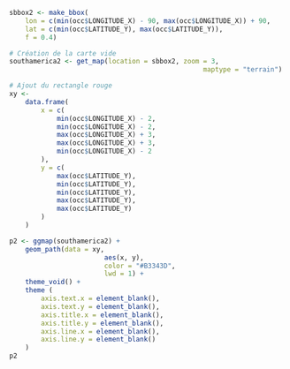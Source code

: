 ```r
sbbox2 <- make_bbox(
	lon = c(min(occ$LONGITUDE_X) - 90, max(occ$LONGITUDE_X)) + 90,
	lat = c(min(occ$LATITUDE_Y), max(occ$LATITUDE_Y)),
	f = 0.4)

# Création de la carte vide
southamerica2 <- get_map(location = sbbox2, zoom = 3,
												 maptype = "terrain")

# Ajout du rectangle rouge
xy <-
	data.frame(
		x = c(
			min(occ$LONGITUDE_X) - 2,
			min(occ$LONGITUDE_X) - 2,
			max(occ$LONGITUDE_X) + 3,
			max(occ$LONGITUDE_X) + 3,
			min(occ$LONGITUDE_X) - 2
		),
		y = c(
			max(occ$LATITUDE_Y),
			min(occ$LATITUDE_Y),
			min(occ$LATITUDE_Y),
			max(occ$LATITUDE_Y),
			max(occ$LATITUDE_Y)
		)
	)

p2 <- ggmap(southamerica2) + 
	geom_path(data = xy,
						aes(x, y),
						color = "#B3343D",
						lwd = 1) +
	theme_void() +
	theme (
		axis.text.x = element_blank(),
		axis.text.y = element_blank(),
		axis.title.x = element_blank(),
		axis.title.y = element_blank(),
		axis.line.x = element_blank(),
		axis.line.y = element_blank()
	)
p2
```

